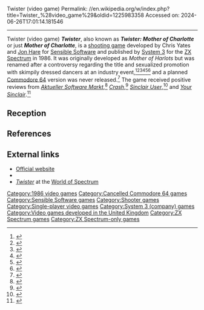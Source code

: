 Twister (video game)
Permalink: //en.wikipedia.org/w/index.php?title=Twister_%28video_game%29&oldid=1225983358
Accessed on: 2024-06-26T17:01:14.181546



------
Twister (video game)
{{Short description|1986 video game}}
{{Infobox video game
| title = Twister: Mother of Charlotte
| image = File:Twister_Mother_of_Charlotte_ZX_Spectrum_Cover_Art.jpg
| developer = [[Sensible Software]]
| publisher = [[System 3 (software company)|System 3]]
| platforms = [[ZX Spectrum]]
| released = 1986
| genre = [[Shoot 'em up]]
| modes = [[Single-player]]
| programmer = Chris Yates & [[Jon Hare]]
}}
'''''Twister''''', also known as '''''Twister: Mother of Charlotte''''' or just '''''Mother of Charlotte''''', is a [[shooting game]] developed by Chris Yates and [[Jon Hare]] for [[Sensible Software]] and published by [[System 3 (software company)|System 3]] for the [[ZX Spectrum]] in 1986. It was originally developed as ''Mother of Harlots'' but was renamed after a controversy regarding the title and sexualized promotion with skimpily dressed dancers at an industry event,<ref>{{Cite web|url=https://www.sinclairuser.com/044/gremlin.htm|title=Sinclair User 44 - Gremlin|website=www.sinclairuser.com|access-date=2018-06-14}}</ref><ref>{{Cite web|url=http://www.zzap64.co.uk/cgi-bin/displayfeature.pl?featureid=37|title=A Sensible Chat - Part 1|website=www.zzap64.co.uk|language=en|access-date=2018-06-14}}</ref><ref>{{Cite web|url=https://amigareviews.leveluphost.com/s_toady.htm|title=Amiga reviews Special: The Toady Awards|last=Janssen|first=Tim|website=amigareviews.leveluphost.com|access-date=2018-06-14|archive-date=2018-06-14|archive-url=https://web.archive.org/web/20180614144321/https://amigareviews.leveluphost.com/s_toady.htm|url-status=dead}}</ref><ref>{{Cite news|url=http://ziggurat.co.nz/news/2014/2/9/this-month-in-cvg-86|title=This month in... C&VG '86|work=Ziggurat|access-date=2018-06-14|language=en-NZ}}</ref><ref>{{Cite web|url=http://www.mayhem64.co.uk/sensible.htm|title=MayhemUK Commodore 64 archive|website=www.mayhem64.co.uk|access-date=2018-06-14}}</ref><ref>{{cite web | url=http://www.retro8bitcomputers.co.uk/Content/downloads/magazines/crash/Crash21-Oct85.pdf | title=SHOWMANSHIP? | archive-url=https://web.archive.org/web/20190327090104/http://www.retro8bitcomputers.co.uk/Content/downloads/magazines/crash/Crash21-Oct85.pdf | archive-date=2019-03-27 | magazine=Crash - ZX Spectrum}}</ref> and a planned [[Commodore 64]] version was never released.<ref>{{Cite news|url=https://www.gamesthatwerent.com/gtw64/twister/|title=Twister|date=2012-10-04|work=Games That Weren't|access-date=2018-06-14|language=en-US}}</ref> The game received positive reviews from ''[[Aktueller Software Markt]]'',<ref>{{Cite book|url=https://archive.org/details/asm_magazine-1986-07|title=Aktueller Software Markt (ASM) Magazine (July 1986)|date=July 1986|language=de}}</ref> [[Crash (magazine)|''Crash'']],<ref>{{Cite web|url=http://www.zxspectrumreviews.co.uk/review.aspx?gid=6064&rid=5914|title=Sinclair ZX Spectrum Reviews|date=2016-03-26|access-date=2018-06-14|url-status=dead |archive-url=https://web.archive.org/web/20160326051237/http://www.zxspectrumreviews.co.uk/review.aspx?gid=6064&rid=5914|archive-date=2016-03-26}}</ref> ''[[Sinclair User]]'',<ref>{{Cite web|url=http://www.sincuser.f9.co.uk/048/twister.htm|title=Sinclair User 48 - Twister - Mother of Charlotte|date=2011-06-14|access-date=2018-06-14|url-status=dead|archive-url=https://web.archive.org/web/20110614174929/http://www.sincuser.f9.co.uk/048/twister.htm|archive-date=2011-06-14}}</ref> and ''[[Your Sinclair]]''.<ref>{{Cite web|url=http://www.ysrnry.co.uk/articles/twister.htm|title=Twister|date=2016-07-08|access-date=2018-06-14|url-status=dead |archive-url=https://web.archive.org/web/20160708045049/http://www.ysrnry.co.uk/articles/twister.htm|archive-date=2016-07-08}}</ref>

==Reception==
{{Video game reviews
| award1Pub = ''Computer and Video Games''
| award1 = C+VG Hit<ref>Game review, Computer & Video Games issue 54, April 1986, page 32</ref>
}}

==References==
{{Reflist}}

== External links ==
* [http://www.system3.com/games/twister-spectrum/ Official website]
* {{moby game|id=/twister-mother-of-charlotte|name=''Twister: Mother of Charlotte''}}
* [http://www.worldofspectrum.org/infoseekid.cgi?id=0005488 ''Twister''] at the [[World of Spectrum]]

{{Sensible Software}}

[[Category:1986 video games]]
[[Category:Cancelled Commodore 64 games]]
[[Category:Sensible Software games]]
[[Category:Shooter games]]
[[Category:Single-player video games]]
[[Category:System 3 (company) games]]
[[Category:Video games developed in the United Kingdom]]
[[Category:ZX Spectrum games]]
[[Category:ZX Spectrum-only games]]


{{Videogame-stub}}
